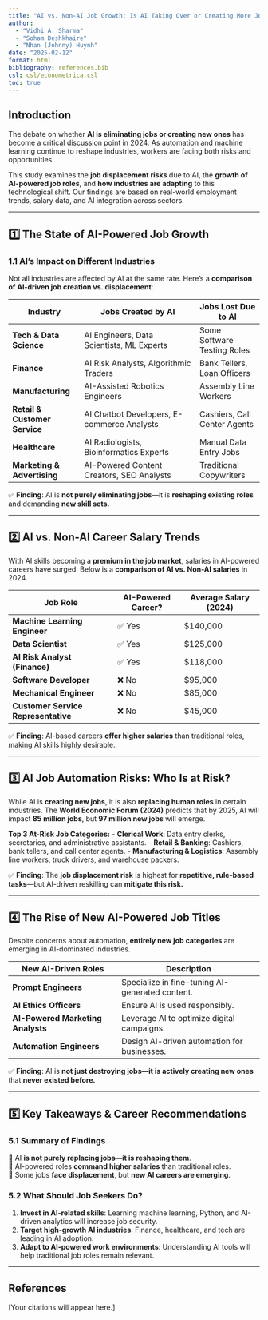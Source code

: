 ```yaml
---
title: "AI vs. Non-AI Job Growth: Is AI Taking Over or Creating More Jobs?"
author:
  - "Vidhi A. Sharma"
  - "Soham Deshkhaire"
  - "Nhan (Johnny) Huynh"
date: "2025-02-12"
format: html
bibliography: references.bib
csl: csl/econometrica.csl
toc: true
---
```


## Introduction

The debate on whether **AI is eliminating jobs or creating new ones** has become a critical discussion point in 2024. As automation and machine learning continue to reshape industries, workers are facing both risks and opportunities.

This study examines the **job displacement risks** due to AI, the **growth of AI-powered job roles**, and **how industries are adapting** to this technological shift. Our findings are based on real-world employment trends, salary data, and AI integration across sectors.

---

## 1️⃣ The State of AI-Powered Job Growth

### **1.1 AI's Impact on Different Industries**

Not all industries are affected by AI at the same rate. Here’s a **comparison of AI-driven job creation vs. displacement**:

| **Industry**               | **Jobs Created by AI**                       | **Jobs Lost Due to AI** |
|----------------------------|---------------------------------------------|-------------------------|
| **Tech & Data Science**    | AI Engineers, Data Scientists, ML Experts  | Some Software Testing Roles |
| **Finance**               | AI Risk Analysts, Algorithmic Traders      | Bank Tellers, Loan Officers |
| **Manufacturing**         | AI-Assisted Robotics Engineers             | Assembly Line Workers |
| **Retail & Customer Service** | AI Chatbot Developers, E-commerce Analysts | Cashiers, Call Center Agents |
| **Healthcare**            | AI Radiologists, Bioinformatics Experts    | Manual Data Entry Jobs |
| **Marketing & Advertising** | AI-Powered Content Creators, SEO Analysts  | Traditional Copywriters |

✅ **Finding**: AI is **not purely eliminating jobs**—it is **reshaping existing roles** and demanding **new skill sets.**

---

## 2️⃣ AI vs. Non-AI Career Salary Trends

With AI skills becoming a **premium in the job market**, salaries in AI-powered careers have surged. Below is a **comparison of AI vs. Non-AI salaries** in 2024.

| **Job Role**                     | **AI-Powered Career?** | **Average Salary (2024)** |
|----------------------------------|----------------------|--------------------------|
| **Machine Learning Engineer**    | ✅ Yes               | $140,000 |
| **Data Scientist**               | ✅ Yes               | $125,000 |
| **AI Risk Analyst (Finance)**    | ✅ Yes               | $118,000 |
| **Software Developer**           | ❌ No                | $95,000 |
| **Mechanical Engineer**          | ❌ No                | $85,000 |
| **Customer Service Representative** | ❌ No                | $45,000 |

✅ **Finding**: AI-based careers **offer higher salaries** than traditional roles, making AI skills highly desirable.

---

## 3️⃣ AI Job Automation Risks: Who Is at Risk?

While AI is **creating new jobs**, it is also **replacing human roles** in certain industries. The **World Economic Forum (2024)** predicts that by 2025, AI will impact **85 million jobs**, but **97 million new jobs** will emerge.

**Top 3 At-Risk Job Categories:**
- **Clerical Work**: Data entry clerks, secretaries, and administrative assistants.
- **Retail & Banking**: Cashiers, bank tellers, and call center agents.
- **Manufacturing & Logistics**: Assembly line workers, truck drivers, and warehouse packers.

✅ **Finding**: The **job displacement risk** is highest for **repetitive, rule-based tasks**—but AI-driven reskilling can **mitigate this risk.**

---

## 4️⃣ The Rise of New AI-Powered Job Titles

Despite concerns about automation, **entirely new job categories** are emerging in AI-dominated industries.

| **New AI-Driven Roles**        | **Description** |
|--------------------------------|-----------------------------------------|
| **Prompt Engineers**          | Specialize in fine-tuning AI-generated content. |
| **AI Ethics Officers**        | Ensure AI is used responsibly. |
| **AI-Powered Marketing Analysts** | Leverage AI to optimize digital campaigns. |
| **Automation Engineers**      | Design AI-driven automation for businesses. |

✅ **Finding**: AI is **not just destroying jobs—it is actively creating new ones** that **never existed before.**

---

## 5️⃣ Key Takeaways & Career Recommendations

### **5.1 Summary of Findings**
📌 AI **is not purely replacing jobs—it is reshaping them**.  
📌 AI-powered roles **command higher salaries** than traditional roles.  
📌 Some jobs **face displacement**, but **new AI careers are emerging**.  

### **5.2 What Should Job Seekers Do?**
1. **Invest in AI-related skills**: Learning machine learning, Python, and AI-driven analytics will increase job security.
2. **Target high-growth AI industries**: Finance, healthcare, and tech are leading in AI adoption.
3. **Adapt to AI-powered work environments**: Understanding AI tools will help traditional job roles remain relevant.

---

## References

[Your citations will appear here.]
